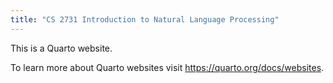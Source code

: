 ```yaml
---
title: "CS 2731 Introduction to Natural Language Processing"
---
```


This is a Quarto website.

To learn more about Quarto websites visit <https://quarto.org/docs/websites>.
